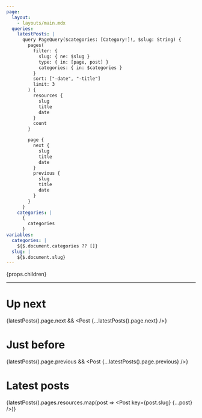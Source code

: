 ```yaml
---
page:
  layout:
    - layouts/main.mdx
  queries:
    latestPosts: |
      query PageQuery($categories: [Category!]!, $slug: String) {
        pages(
          filter: {
            slug: { ne: $slug }
            type: { in: [page, post] }
            categories: { in: $categories }
          }
          sort: ["-date", "-title"]
          limit: 3
        ) {
          resources {
            slug
            title
            date
          }
          count
        }

        page {
          next {
            slug
            title
            date
          }
          previous {
            slug
            title
            date
          }
        }
      }
    categories: |
      {
        categories
      }
variables:
  categories: |
    ${$.document.categories ?? []}
  slug: |
    ${$.document.slug}
---
```



<Backlinks />

{props.children}

---

# Up next

{latestPosts().page.next && <Post {...latestPosts().page.next} />}

# Just before

{latestPosts().page.previous && <Post {...latestPosts().page.previous} />}

# Latest posts

{latestPosts().pages.resources.map(post => <Post key={post.slug} {...post} />)}

